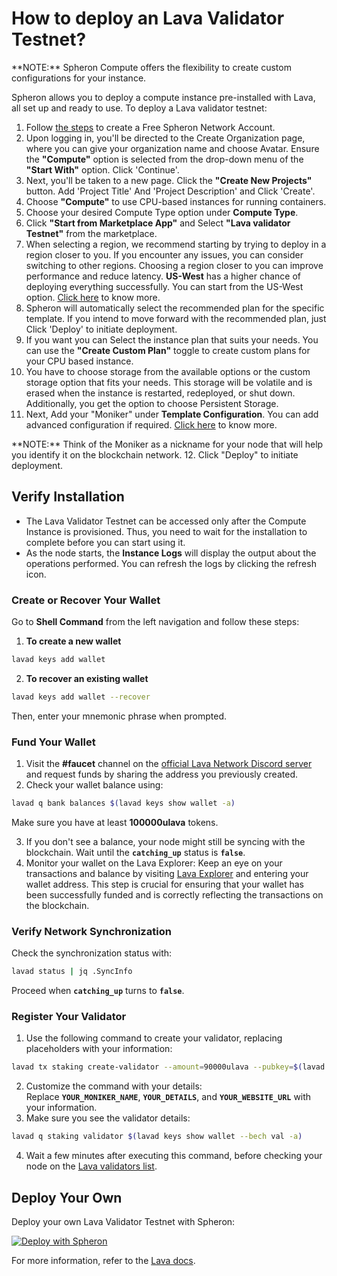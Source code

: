 
# How to deploy an Lava Validator Testnet?

<VideoPlayer embedId="lXZcMKPUgaY" />

<Callout type="info">
  **NOTE:** Spheron Compute offers the flexibility to create custom
  configurations for your instance.
</Callout>

Spheron allows you to deploy a compute instance pre-installed with Lava, all set up and ready to use.
To deploy a Lava validator testnet:

1. Follow [the steps](https://blog.spheron.network/deploy-a-lava-node-in-minutes-using-spheron-compute#heading-step-1-create-a-free-spheron-network-account) to create a Free Spheron Network Account.  
2. Upon logging in, you'll be directed to the Create Organization page, where you can give your organization name and choose Avatar. Ensure the **"Compute"** option is selected from the drop-down menu of the **"Start With"** option. Click 'Continue'. 
3. Next, you'll be taken to a new page. Click the **"Create New Projects"** button. Add 'Project Title' And 'Project Description' and Click 'Create'.
4. Choose **"Compute"** to use CPU-based instances for running containers.
5. Choose your desired Compute Type option under **Compute Type**.
6. Click **"Start from Marketplace App"** and Select **"Lava validator Testnet"** from the marketplace.
7. When selecting a region, we recommend starting by trying to deploy in a region closer to you. If you encounter any issues, you can consider switching to other regions. Choosing a region closer to you can improve performance and reduce latency. **US-West** has a higher chance of deploying everything successfully. You can start from the US-West option. [Click here](/compute/cluster/compute/#region) to know more.
8. Spheron will automatically select the recommended plan for the specific template. If you intend to move forward with the recommended plan, just Click 'Deploy' to initiate deployment.
9. If you want you can Select the instance plan that suits your needs. You can use the **"Create Custom Plan"** toggle to create custom plans for your CPU based instance.
10. You have to choose storage from the available options or the custom storage option that fits your needs. This storage will be volatile and is erased when the instance is restarted, redeployed, or shut down. Additionally, you get the option to choose Persistent Storage.
11. Next, Add your "Moniker" under **Template Configuration**. You can add advanced configuration if required. [Click here](/compute/cluster/compute/#advance-configuration-1) to know more.
<Callout type="info">
  **NOTE:** Think of the Moniker as a nickname for your node that will help you identify it on the blockchain network.
</Callout>
12. Click "Deploy" to initiate deployment.


## Verify Installation

- The Lava Validator Testnet can be accessed only after the Compute Instance is provisioned.
  Thus, you need to wait for the installation to complete before you can start using it.
- As the node starts, the **Instance Logs** will display the output about the operations performed. You can refresh the logs by clicking the refresh icon.

### Create or Recover Your Wallet

Go to **Shell Command** from the left navigation and follow these steps:

1. **To create a new wallet**

```sh
lavad keys add wallet
```

2. **To recover an existing wallet**

```sh
lavad keys add wallet --recover
```

Then, enter your mnemonic phrase when prompted.

### Fund Your Wallet

1. Visit the **#faucet** channel on the [official Lava Network Discord server](https://discord.com/invite/Tbk5NxTCdA) and request funds by sharing the address you previously created.
2. Check your wallet balance using:

```sh
lavad q bank balances $(lavad keys show wallet -a)
```

Make sure you have at least **100000ulava** tokens.

3. If you don't see a balance, your node might still be syncing with the blockchain. Wait until the **`catching_up`** status is **`false`**.
4. Monitor your wallet on the Lava Explorer: Keep an eye on your transactions and balance by visiting [Lava Explorer](https://lava.explorers.guru/validators) and entering your wallet address. This step is crucial for ensuring that your wallet has been successfully funded and is correctly reflecting the transactions on the blockchain.

### Verify Network Synchronization

Check the synchronization status with:

```sh
lavad status | jq .SyncInfo
```

Proceed when **`catching_up`** turns to **`false`**.

### Register Your Validator

1. Use the following command to create your validator, replacing placeholders with your information:

```sh
lavad tx staking create-validator --amount=90000ulava --pubkey=$(lavad tendermint show-validator) --moniker "YOUR_MONIKER_NAME" --details "YOUR_DETAILS" --website "YOUR_WEBSITE_URL" --chain-id=lava-testnet-2 --commission-rate=0.1 --commission-max-rate=0.2 --commission-max-change-rate=0.05 --min-self-delegation=1 --gas="auto" --gas-adjustment "1.5" --gas-prices="0.05ulava" --from=wallet -y
```

2. Customize the command with your details: <br /> Replace **`YOUR_MONIKER_NAME`**, **`YOUR_DETAILS`**, and **`YOUR_WEBSITE_URL`** with your information.
3. Make sure you see the validator details:

```sh
lavad q staking validator $(lavad keys show wallet --bech val -a)
```

4. Wait a few minutes after executing this command, before checking your node on the [Lava validators list](https://lava.explorers.guru/validators).

## Deploy Your Own

Deploy your own Lava Validator Testnet with Spheron:

[![Deploy with Spheron](https://bafybeihxqi3jlv6cy2ogh6jjljinntisolbspxcrbgykyv6e5xyzujl3aa.ipfs.sphn.link/spheron-deploy.svg)](https://app.spheron.network/#/compute/marketplace?template=Lava%20Validator%20Testnet&templateId=65e0b1b4d7eb8625b3527f06)

For more information, refer to the [Lava docs](https://docs.lavanet.xyz/validator).

<Navigation name="Deploy Lava Validator Testnet" />
